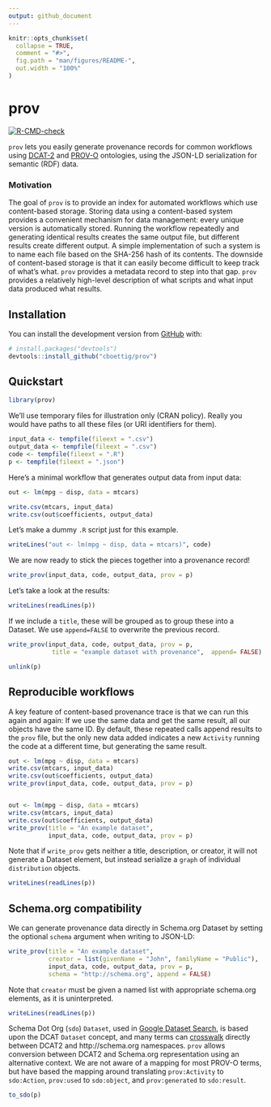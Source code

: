```yaml
---
output: github_document
---
```


<!-- README.md is generated from README.Rmd. Please edit that file -->

```r
knitr::opts_chunk$set(
  collapse = TRUE,
  comment = "#>",
  fig.path = "man/figures/README-",
  out.width = "100%"
)
```

# prov

<!-- badges: start -->
[![R-CMD-check](https://github.com/cboettig/prov/actions/workflows/R-CMD-check.yaml/badge.svg)](https://github.com/cboettig/prov/actions/workflows/R-CMD-check.yaml)
<!-- badges: end -->


`prov` lets you easily generate provenance records for common workflows using [DCAT-2](https://www.w3.org/TR/vocab-dcat-2/) and [PROV-O](https://www.w3.org/TR/prov-o/) ontologies, using the JSON-LD serialization for semantic (RDF) data.   

### Motivation

The goal of `prov` is to provide an index for automated workflows which use content-based storage. Storing data using a content-based system provides a convenient mechanism for data management: every unique version is automatically stored. Running the workflow repeatedly and generating identical results creates the same output file, but different results create different output.  A simple implementation of such a system is to name each file based on the SHA-256 hash of its contents.  The downside of content-based storage is that it can easily become difficult to keep track of what's what. `prov` provides a metadata record to step into that gap.  `prov` provides a relatively high-level description of what scripts and what input data produced what results.  




## Installation

You can install the development version from [GitHub](https://github.com/) with:

``` r
# install.packages("devtools")
devtools::install_github("cboettig/prov")
```
## Quickstart


```r
library(prov)
```

We'll use temporary files for illustration only (CRAN policy). 
Really you would have paths to all these files (or URI identifiers for them).

```r
input_data <- tempfile(fileext = ".csv")
output_data <- tempfile(fileext = ".csv")
code <- tempfile(fileext = ".R")
p <- tempfile(fileext = ".json")
```


Here's a minimal workflow that generates output data from input data:

```r
out <- lm(mpg ~ disp, data = mtcars)

write.csv(mtcars, input_data)
write.csv(out$coefficients, output_data)
```

Let's make a dummy `.R` script just for this example.  

```r
writeLines("out <- lm(mpg ~ disp, data = mtcars)", code)
```


We are now ready to stick the pieces together into a provenance record!

```r
write_prov(input_data, code, output_data, prov = p)
```


Let's take a look at the results:

```r
writeLines(readLines(p))
```

If we include a `title`, these will be grouped as  to group these into a Dataset.
We use `append=FALSE` to overwrite the previous record.

```r
write_prov(input_data, code, output_data, prov = p,
            title = "example dataset with provenance",  append= FALSE)
```            


```r
unlink(p)
```


## Reproducible workflows


A key feature of content-based provenance trace is that we can run this again and again:
If we use the same data and get the same result, all our objects have the same ID.  By
default, these repeated calls append results to the `prov` file, but the only new data
added indicates a new `Activity` running the code at a different time, but generating
the same result.  

```r
out <- lm(mpg ~ disp, data = mtcars)
write.csv(mtcars, input_data)
write.csv(out$coefficients, output_data)
write_prov(input_data, code, output_data, prov = p)


out <- lm(mpg ~ disp, data = mtcars)
write.csv(mtcars, input_data)
write.csv(out$coefficients, output_data)
write_prov(title = "An example dataset",
           input_data, code, output_data, prov = p)

```

Note that if `write_prov` gets neither a title, description, or creator, it will not generate a Dataset element, but instead serialize a `graph` of individual `distribution` objects.  

```r
writeLines(readLines(p))
```


## Schema.org compatibility

We can generate provenance data directly in Schema.org Dataset by setting the
optional `schema` argument when writing to JSON-LD:

```r
write_prov(title = "An example dataset",
           creator = list(givenName = "John", familyName = "Public"),
           input_data, code, output_data, prov = p,
           schema = "http://schema.org", append = FALSE)
```


Note that `creator` must be given a named list with appropriate schema.org elements, as it is uninterpreted.  


```r
writeLines(readLines(p))
```





Schema Dot Org (`sdo`) `Dataset`, used in [Google Dataset Search](https://datasetsearch.research.google.com/), is based upon the DCAT `Dataset` concept, and many terms can [crosswalk](https://www.w3.org/TR/vocab-dcat-2/#dcat-sdo) directly between DCAT2 and http://schema.org namespaces.  `prov` allows conversion between DCAT2 and Schema.org representation using an alternative context.  We are not aware of a mapping for most PROV-O terms, but have based the mapping
around translating `prov:Activity` to `sdo:Action`, `prov:used` to `sdo:object`,
and `prov:generated` to `sdo:result`.

```r
to_sdo(p)
```






